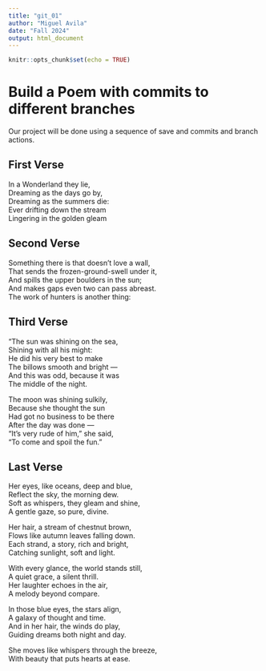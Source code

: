 ```yaml
---
title: "git_01"
author: "Miguel Avila"
date: "Fall 2024"
output: html_document
---
```


```r
knitr::opts_chunk$set(echo = TRUE)
```
# Build a Poem with commits to different branches
Our project will be done using a sequence of save and commits and branch actions.
<!-- Do not modify or change any text in "!--" bracketed areas such as this --- these are instructions to
you, if you change any of this the git program will notice it and compromise your git merging strategy !-->

## First Verse 
<!--Put the first five lines of a poem by Lewis Carrol in this section!-->

In a Wonderland they lie,  
Dreaming as the days go by,       
Dreaming as the summers die:  
Ever drifting down the stream   
Lingering in the golden gleam  

## Second Verse
<!--Put the first five lines of a poem by Robert Frost here!-->

Something there is that doesn’t love a wall,  
That sends the frozen-ground-swell under it,  
And spills the upper boulders in the sun;  
And makes gaps even two can pass abreast.  
The work of hunters is another thing:    

## Third Verse
<!--Put the first two verses of The Walrus and the Carpenter here!-->

"The sun was shining on the sea,   
      Shining with all his might:   
He did his very best to make   
      The billows smooth and bright —      
And this was odd, because it was   
      The middle of the night.   

The moon was shining sulkily,  
      Because she thought the sun   
Had got no business to be there    
      After the day was done —     
"It's very rude of him," she said,  
      "To come and spoil the fun."     

## Last Verse
<!--Put a short poem you created using chatGPT of 20 to 30 lines,here!-->

Her eyes, like oceans, deep and blue,     
Reflect the sky, the morning dew.    
Soft as whispers, they gleam and shine,    
A gentle gaze, so pure, divine.     

Her hair, a stream of chestnut brown,    
Flows like autumn leaves falling down.    
Each strand, a story, rich and bright,  
Catching sunlight, soft and light.   

With every glance, the world stands still,    
A quiet grace, a silent thrill.     
Her laughter echoes in the air,     
A melody beyond compare.     

In those blue eyes, the stars align,   
A galaxy of thought and time.      
And in her hair, the winds do play,   
Guiding dreams both night and day.   

She moves like whispers through the breeze,   
With beauty that puts hearts at ease.   



